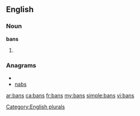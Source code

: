 ==English==

===Noun===
'''bans'''

# {{plural of|[[ban]]}}

===Anagrams===
* {{alphagram|abns}}
* [[nabs#English|nabs]]


[[Category:English plurals]]

[[ar:bans]]
[[ca:bans]]
[[fr:bans]]
[[my:bans]]
[[simple:bans]]
[[vi:bans]]